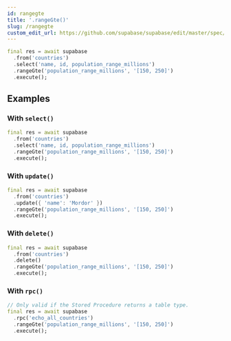 ```yaml
---
id: rangegte
title: '.rangeGte()'
slug: /rangegte
custom_edit_url: https://github.com/supabase/supabase/edit/master/spec/supabase_dart_v1_legacy.yml
---
```



```dart
final res = await supabase
  .from('countries')
  .select('name, id, population_range_millions')
  .rangeGte('population_range_millions', '[150, 250]')
  .execute();
```

## Examples

### With `select()`

```dart
final res = await supabase
  .from('countries')
  .select('name, id, population_range_millions')
  .rangeGte('population_range_millions', '[150, 250]')
  .execute();
```

### With `update()`

```dart
final res = await supabase
  .from('countries')
  .update({ 'name': 'Mordor' })
  .rangeGte('population_range_millions', '[150, 250]')
  .execute();
```

### With `delete()`

```dart
final res = await supabase
  .from('countries')
  .delete()
  .rangeGte('population_range_millions', '[150, 250]')
  .execute();
```

### With `rpc()`

```dart
// Only valid if the Stored Procedure returns a table type.
final res = await supabase
  .rpc('echo_all_countries')
  .rangeGte('population_range_millions', '[150, 250]')
  .execute();
```
